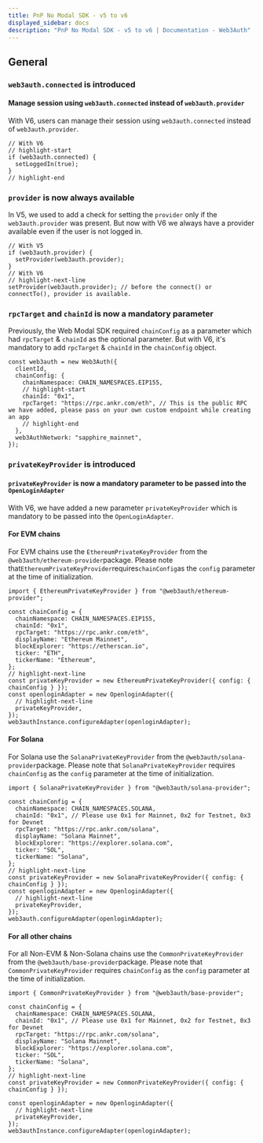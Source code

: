 ```yaml
---
title: PnP No Modal SDK - v5 to v6
displayed_sidebar: docs
description: "PnP No Modal SDK - v5 to v6 | Documentation - Web3Auth"
---
```


## General

### `web3auth.connected` is introduced

#### Manage session using `web3auth.connected` instead of `web3auth.provider`

With V6, users can manage their session using `web3auth.connected` instead of `web3auth.provider`.

```tsx
// With V6
// highlight-start
if (web3auth.connected) {
  setLoggedIn(true);
}
// highlight-end
```

### `provider` is now always available

In V5, we used to add a check for setting the `provider` only if the `web3auth.provider` was present. But now with V6 we always have a provider
available even if the user is not logged in.

```tsx
// With V5
if (web3auth.provider) {
  setProvider(web3auth.provider);
}
// With V6
// highlight-next-line
setProvider(web3auth.provider); // before the connect() or connectTo(), provider is available.
```

### `rpcTarget` and `chainId` is now a mandatory parameter

Previously, the Web Modal SDK required `chainConfig` as a parameter which had `rpcTarget` & `chainId` as the optional parameter. But with V6, it's
mandatory to add `rpcTarget` & `chainId` in the `chainConfig` object.

```tsx
const web3auth = new Web3Auth({
  clientId,
  chainConfig: {
    chainNamespace: CHAIN_NAMESPACES.EIP155,
    // highlight-start
    chainId: "0x1",
    rpcTarget: "https://rpc.ankr.com/eth", // This is the public RPC we have added, please pass on your own custom endpoint while creating an app
    // highlight-end
  },
  web3AuthNetwork: "sapphire_mainnet",
});
```

### `privateKeyProvider` is introduced

#### `privateKeyProvider` is now a mandatory parameter to be passed into the `OpenLoginAdapter`

With V6, we have added a new parameter `privateKeyProvider` which is mandatory to be passed into the `OpenLoginAdapter`.

#### For EVM chains

For EVM chains use the `EthereumPrivateKeyProvider` from the `@web3auth/ethereum-provider`package. Please note
that`EthereumPrivateKeyProvider`requires`chainConfig`as the `config` parameter at the time of initialization.

```tsx
import { EthereumPrivateKeyProvider } from "@web3auth/ethereum-provider";

const chainConfig = {
  chainNamespace: CHAIN_NAMESPACES.EIP155,
  chainId: "0x1",
  rpcTarget: "https://rpc.ankr.com/eth",
  displayName: "Ethereum Mainnet",
  blockExplorer: "https://etherscan.io",
  ticker: "ETH",
  tickerName: "Ethereum",
};
// highlight-next-line
const privateKeyProvider = new EthereumPrivateKeyProvider({ config: { chainConfig } });
const openloginAdapter = new OpenloginAdapter({
  // highlight-next-line
  privateKeyProvider,
});
web3authInstance.configureAdapter(openloginAdapter);
```

#### For Solana

For Solana use the `SolanaPrivateKeyProvider` from the `@web3auth/solana-provider`package. Please note that `SolanaPrivateKeyProvider` requires
`chainConfig` as the `config` parameter at the time of initialization.

```tsx
import { SolanaPrivateKeyProvider } from "@web3auth/solana-provider";

const chainConfig = {
  chainNamespace: CHAIN_NAMESPACES.SOLANA,
  chainId: "0x1", // Please use 0x1 for Mainnet, 0x2 for Testnet, 0x3 for Devnet
  rpcTarget: "https://rpc.ankr.com/solana",
  displayName: "Solana Mainnet",
  blockExplorer: "https://explorer.solana.com",
  ticker: "SOL",
  tickerName: "Solana",
};
// highlight-next-line
const privateKeyProvider = new SolanaPrivateKeyProvider({ config: { chainConfig } });
const openloginAdapter = new OpenloginAdapter({
  // highlight-next-line
  privateKeyProvider,
});
web3auth.configureAdapter(openloginAdapter);
```

#### For all other chains

For all Non-EVM & Non-Solana chains use the `CommonPrivateKeyProvider` from the `@web3auth/base-provider`package. Please note that
`CommonPrivateKeyProvider` requires `chainConfig` as the `config` parameter at the time of initialization.

```tsx
import { CommonPrivateKeyProvider } from "@web3auth/base-provider";

const chainConfig = {
  chainNamespace: CHAIN_NAMESPACES.SOLANA,
  chainId: "0x1", // Please use 0x1 for Mainnet, 0x2 for Testnet, 0x3 for Devnet
  rpcTarget: "https://rpc.ankr.com/solana",
  displayName: "Solana Mainnet",
  blockExplorer: "https://explorer.solana.com",
  ticker: "SOL",
  tickerName: "Solana",
};
// highlight-next-line
const privateKeyProvider = new CommonPrivateKeyProvider({ config: { chainConfig } });

const openloginAdapter = new OpenloginAdapter({
  // highlight-next-line
  privateKeyProvider,
});
web3authInstance.configureAdapter(openloginAdapter);
```
